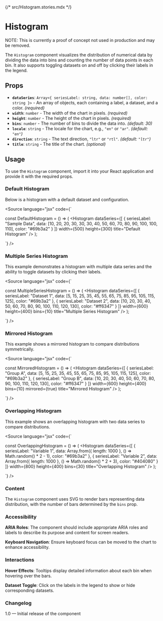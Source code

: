 {/* src/Histogram.stories.mdx */}


<Meta of={HistogramStories} />

# Histogram

NOTE: This is currently a proof of concept not used in production and may be removed.

The `Histogram` component visualizes the distribution of numerical data by dividing the data into bins and counting the number of data points in each bin. It also supports toggling datasets on and off by clicking their labels in the legend.

## Props

* **`dataSeries`**: `Array<{ seriesLabel: string, data: number[], color: string }>` - An array of objects, each containing a label, a dataset, and a color. *(required)*
* **`width`**: `number` - The width of the chart in pixels. *(required)*
* **`height`**: `number` - The height of the chart in pixels. *(required)*
* **`bins`**: `number` - The number of bins to divide the data into. *(default: 30)*
* **`locale`**: `string` - The locale for the chart, e.g., `"en"` or `"ar"`. *(default: `"en"`)*
* **`direction`**: `string` - The text direction, `"ltr"` or `"rtl"`. *(default: `"ltr"`)*
* **`title`**: `string` - The title of the chart. *(optional)*

## Usage

To use the `Histogram` component, import it into your React application and provide it with the required props.

### Default Histogram

Below is a histogram with a default dataset and configuration.

<Canvas>
  <Story of={HistogramStories.DefaultHistogram} />
</Canvas>

<Source
  language="jsx"
  code={`

const DefaultHistogram = () => (
  <Histogram
    dataSeries={[
      { 
        seriesLabel: "Sample Data", 
        data: [10, 20, 20, 30, 30, 30, 40, 50, 60, 70, 80, 90, 100, 100, 110],
        color: "#69b3a2"
      }
    ]}
    width={500}
    height={300}
    title="Default Histogram"
  />
);

`}
/>

### Multiple Series Histogram

This example demonstrates a histogram with multiple data series and the ability to toggle datasets by clicking their labels.

<Canvas>
  <Story of={HistogramStories.MultipleSeriesHistogram} />
</Canvas>

<Source
  language="jsx"
  code={`

const MultipleSeriesHistogram = () => (
  <Histogram
    dataSeries={[
      { 
        seriesLabel: "Dataset 1", 
        data: [5, 15, 25, 35, 45, 55, 65, 75, 85, 95, 105, 115, 125],
        color: "#69b3a2"
      },
      { 
        seriesLabel: "Dataset 2", 
        data: [10, 20, 30, 40, 50, 60, 70, 80, 90, 100, 110, 120, 130],
        color: "#ff6347"
      }
    ]}
    width={600}
    height={400}
    bins={10}
    title="Multiple Series Histogram"
  />
);

`}
/>

### Mirrored Histogram

This example shows a mirrored histogram to compare distributions symmetrically.

<Canvas>
  <Story of={HistogramStories.MirroredHistogram} />
</Canvas>

<Source
  language="jsx"
  code={`

const MirroredHistogram = () => (
  <Histogram
    dataSeries={[
      { 
        seriesLabel: "Group A", 
        data: [5, 15, 25, 35, 45, 55, 65, 75, 85, 95, 105, 115, 125],
        color: "#69b3a2"
      },
      { 
        seriesLabel: "Group B", 
        data: [10, 20, 30, 40, 50, 60, 70, 80, 90, 100, 110, 120, 130],
        color: "#ff6347"
      }
    ]}
    width={600}
    height={400}
    bins={10}
    mirrored={true}
    title="Mirrored Histogram"
  />
);

`}
/>

### Overlapping Histogram

This example shows an overlapping histogram with two data series to compare distributions.

<Canvas>
  <Story of={HistogramStories.OverlappingHistogram} />
</Canvas>

<Source
  language="jsx"
  code={`

const OverlappingHistogram = () => (
  <Histogram
    dataSeries={[
      { 
        seriesLabel: "Variable 1", 
        data: Array.from({ length: 1000 }, () => Math.random() * 2 - 1),
        color: "#69b3a2"
      },
      { 
        seriesLabel: "Variable 2", 
        data: Array.from({ length: 1000 }, () => Math.random() * 2 + 3),
        color: "#404080"
      }
    ]}
    width={800}
    height={400}
    bins={30}
    title="Overlapping Histogram"
  />
);

`}
/>

### Content

The `Histogram` component uses SVG to render bars representing data distribution, with the number of bars determined by the `bins` prop.

### Accessibility

**ARIA Roles**: The component should include appropriate ARIA roles and labels to describe its purpose and content for screen readers.

**Keyboard Navigation**: Ensure keyboard focus can be moved to the chart to enhance accessibility.

### Interactions

**Hover Effects**: Tooltips display detailed information about each bin when hovering over the bars.

**Dataset Toggle**: Click on the labels in the legend to show or hide corresponding datasets.

### Changelog

1.0 — Initial release of the component

